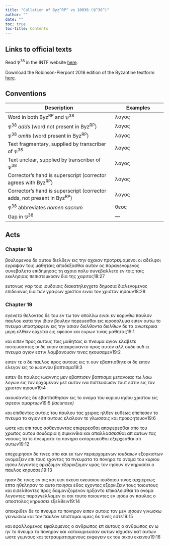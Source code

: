 ```yaml
---
title: "Collation of Byz^RP^ vs 10038 (𝔓^38^)"
author: ""
date: ""
toc: true
toc-title: Contents
---
```


::: {.callout-note appearance="minimal" icon="false" collapse="true"}
# Links to official texts

Read 𝔓^38^ in the INTF website [here](https://ntvmr.uni-muenster.de/manuscript-workspace?docID=10038).

Download the Robinson-Pierpont 2018 edition of the Byzantine textform [here](https://web.archive.org/web/20210413060536/https://byzantinetext.com/wp-content/uploads/2021/03/robinson-pierpont-2018-gnt-edition.pdf).


:::


::: {.callout-note appearance="minimal" icon="false" collapse="true"}
# Conventions

| Description                                                              	| Examples                           	|
|--------------------------------------------------------------------------	|------------------------------------	|
| Word in both Byz^RP^ and 𝔓^38^                                   	| λογος                              	|
| 𝔓^38^ *adds* (word not present in Byz^RP^)                       	| [λογος]{.greek-added}            	|
| 𝔓^38^ *omits* (word present in Byz^RP^)                          	| [λογος]{.greek-omitted}          	|
| Text fragmentary, supplied by transcriber of 𝔓^38^               	| [λογος]{.greek-supplied}         	|
| Text unclear, supplied by transcriber of 𝔓^38^                   	| [λογος]{.unclear}                	|
| Corrector's hand is superscript (corrector agrees with Byz^RP^)          	| [λογος]{.corr}                   	|
| Corrector's hand is superscript (corrector adds, not present in Byz^RP^) 	| [[λογος]{.corr}]{.greek-added} 	|
| 𝔓^38^ abbreviates *nomen sacrum*                                 	| [θεος]{.greek-abbr}            	|
| Gap in 𝔓^38^                                                     	| [―]{.gap}                        	|
:::

## Acts

### Chapter 18

[βουλομενου]{.greek-omitted} [δε]{.greek-omitted} [αυτου]{.greek-omitted} [διελθειν]{.greek-omitted} [εις]{.greek-omitted} [την]{.greek-omitted} [αχαιαν]{.greek-omitted} [προτρεψαμενοι]{.greek-omitted} [οι]{.greek-omitted} [αδελφοι]{.greek-omitted} [εγραψαν]{.greek-omitted} [τοις]{.greek-omitted} [μαθηταις]{.greek-omitted} [αποδεξασθαι]{.greek-omitted} [αυτον]{.greek-omitted} [ος]{.greek-supplied} [παραγενομενος]{.greek-omitted} [συνεβαλετο]{.greek-omitted} [[επιδημη]{.greek-supplied}[σα]{.greek-supplied}[ς]{.unclear}]{.greek-added} [[τ]{.unclear}η]{.greek-added} [αχαια]{.greek-added} πολυ [συ[νε]{.unclear}[βαλλετο]{.greek-supplied}]{.greek-added} [[εν]{.greek-supplied}]{.greek-added} [τοις]{.greek-omitted} [[ταις]{.greek-supplied}]{.greek-added} [[εκκλη]{.greek-supplied}[σι]{.greek-supplied}[αις]{.unclear}]{.greek-added} [πεπιστευκοσιν]{.greek-omitted} [δια]{.greek-omitted} [της]{.greek-omitted} [χαριτος]{.greek-omitted}[18:27]{.aside}

ευτονως γαρ τοι[ς]{.unclear} [ιου]{.unclear}[δαι]{.greek-supplied}[ο]{.unclear}ις δια[κ]{.unclear}[ατηλεγ]{.greek-supplied}[χετο]{.greek-supplied} δημοσια [δι[α]{.unclear}[λεγομεν]{.greek-supplied}ο[ς]{.unclear}]{.greek-added} [επι]{.unclear}[δεικνυς]{.greek-supplied} [δια]{.greek-supplied} [τ]{.greek-supplied}ων γραφων [[χριστον]{.greek-abbr}]{.greek-added} [ειναι]{.greek-supplied} [τον]{.greek-omitted} [χριστον]{.greek-omitted} [ιησουν]{.greek-abbr}[18:28]{.aside}

### Chapter 19

[εγενετο]{.greek-omitted} [θελον[τ]{.unclear}[ος]{.greek-supplied}]{.greek-added} [δε]{.greek-supplied} [[του]{.greek-supplied}]{.greek-added} [εν]{.greek-omitted} [τω]{.greek-omitted} [τον]{.greek-omitted} [απολλω]{.greek-omitted} [ειναι]{.greek-omitted} [εν]{.greek-omitted} [κορινθω]{.greek-omitted} [παυλον]{.greek-omitted} [[π]{.greek-supplied}αυλου]{.greek-added} [[κα]{.unclear}τ[α]{.unclear}]{.greek-added} [τ[η]{.unclear}[ν]{.greek-supplied}]{.greek-added} [[ιδιαν]{.greek-supplied}]{.greek-added} [[βου]{.greek-supplied}[λ]{.unclear}η[ν]{.greek-supplied}]{.greek-added} [[πορευ]{.greek-supplied}[εσθα]{.greek-supplied}ι]{.greek-added} [εις]{.greek-added} [ιεροσολυμ[α]{.unclear}]{.greek-added} [[ειπεν]{.greek-supplied}]{.greek-added} [[αυτω]{.greek-supplied}]{.greek-added} [το]{.greek-added} [[πνευμα]{.greek-abbr}]{.greek-added} [[υποστρ]{.greek-supplied}εφε[ι]{.unclear}ν]{.greek-added} [ει[ς]{.unclear}]{.greek-added} [[τ]{.unclear}[ην]{.greek-supplied}]{.greek-added} [[ασιαν]{.greek-supplied}]{.greek-added} [διελθοντα]{.greek-omitted} [[διελθων]{.greek-supplied}]{.greek-added} [[δε]{.greek-supplied}]{.greek-added} [τα]{.greek-supplied} [ανωτ]{.greek-supplied}[ε]{.unclear}ρικα μερ[η]{.unclear} [ελθειν]{.greek-omitted} [[ερ]{.greek-supplied}χετα[ι]{.greek-supplied}]{.greek-added} [εις]{.greek-supplied} [εφεσον]{.greek-supplied} [και]{.greek-omitted} [ευρων]{.greek-omitted} [τινας]{.greek-omitted} [μαθητας]{.greek-omitted}[19:1]{.aside}

[[και]{.unclear}]{.greek-added} [ει]{.greek-supplied}[πεν]{.greek-supplied} [προς]{.greek-omitted} [αυτους]{.greek-omitted} [[τοι]{.greek-supplied}ς]{.greek-added} [μαθηταις]{.greek-added} ει [πνευμα]{.greek-abbr} [αγ]{.unclear}[ιον]{.greek-supplied} [ελαβ]{.greek-supplied}[ε]{.unclear}τε π[ι]{.greek-supplied}[στευσα]{.greek-supplied}[ν]{.unclear}τες οι δ[ε]{.unclear} [ειπον]{.greek-omitted} [[απε]{.unclear}κρεινα[ντο]{.greek-supplied}]{.greek-added} [προ]{.greek-supplied}[ς]{.unclear} αυτον [αλλ]{.greek-supplied} [ουδε]{.greek-omitted} [[ου]{.greek-supplied}δ]{.greek-added} ει [πνευμα]{.greek-abbr} αγ[ι]{.unclear}ο[ν]{.unclear} [εστιν]{.greek-omitted} [λαμβα[ν]{.unclear}[ουσιν]{.greek-supplied}]{.greek-added} [[τι]{.greek-supplied}[ν]{.unclear}ε[ς]{.unclear}]{.greek-added} [η]{.unclear}[κουσα]{.greek-supplied}μεν[19:2]{.aside}

[ειπεν]{.greek-omitted} [τε]{.greek-omitted} [ο]{.greek-added} [δε]{.greek-added} [παυ[λο]{.unclear}ς]{.greek-added} προς [αυ]{.unclear}[του]{.greek-supplied}[ς]{.unclear} [ε]{.unclear}[ις]{.greek-supplied} τι [ου]{.unclear}ν [εβαπτ]{.greek-supplied}ισθητε οι δε [ειπον]{.greek-omitted} [ελεγον]{.greek-added} [εις]{.unclear} το [ι]{.greek-supplied}[ωα]{.unclear}ννου [βαπτι]{.greek-supplied}[σ]{.unclear}μα[19:3]{.aside}

ειπεν δε [π]{.unclear}αυ[λος]{.unclear} [ιω]{.unclear}αννης [μεν]{.greek-omitted} [εβ]{.unclear}[α]{.greek-supplied}[πτισε]{.greek-supplied}[ν]{.unclear} βαπτισμα μετανοια[ς]{.unclear} τ[ω]{.unclear} λαω λεγ[ω]{.unclear}[ν]{.greek-supplied} [εις]{.greek-supplied} [τον]{.greek-supplied} ερχομενον μ[ε]{.unclear}[τ]{.greek-supplied} αυτο[ν]{.unclear} [ιν]{.unclear}α πιστε[υ]{.unclear}[σω]{.greek-supplied}[σιν]{.greek-supplied} [του]{.greek-supplied}[τ]{.unclear} εστιν εις τ[ον]{.unclear} [χριστον]{.greek-omitted} [ιησουν]{.greek-abbr}[19:4]{.aside}

[α]{.unclear}κου[σ]{.greek-supplied}[α]{.unclear}ντ[ε]{.unclear}[ς]{.greek-supplied} [δε]{.greek-supplied} [εβαπτι]{.greek-supplied}[σ]{.unclear}θησ[αν]{.unclear} εις το ονομα του [κυριου]{.greek-abbr} [ιησου]{.greek-abbr} [[χριστου]{.greek-abbr}]{.greek-added} [[εις]{.greek-supplied}]{.greek-added} [[αφεσιν]{.greek-supplied}]{.greek-added} [[αμαρ]{.greek-supplied}[τι]{.unclear}ων]{.greek-added}[[19:5 *(lacunose)*]{.lacunose}]{.aside}

[κ]{.unclear}[αι]{.greek-supplied} [επιθεντος]{.greek-supplied} [αυτοις]{.greek-supplied} [το]{.greek-supplied}[υ]{.unclear} π[α]{.unclear}[υλου]{.greek-supplied} [τας]{.greek-omitted} [χειρας]{.greek-supplied} [ηλθεν]{.greek-omitted} [[ευθ]{.unclear}[εως]{.greek-supplied}]{.greek-added} [[επεπεσεν]{.greek-supplied}]{.greek-added} [το]{.greek-supplied} [πνευμα]{.greek-abbr} [το]{.greek-supplied} [αγιον]{.greek-supplied} [επ]{.greek-supplied} [αυ]{.greek-supplied}του[ς]{.greek-supplied} [ελαλουν]{.greek-supplied} [τε]{.greek-supplied} [γλωσ]{.greek-supplied}[σαις]{.greek-supplied} [και]{.greek-omitted} [προεφητευον]{.greek-omitted}[19:6]{.aside}

[ωστε]{.greek-supplied} [και]{.greek-supplied} επι τους ασθενουν[τας]{.greek-supplied} [επιφερεσθαι]{.greek-omitted} [[αποφε]{.greek-supplied}[ρε]{.unclear}σθ[α]{.unclear}[ι]{.greek-supplied}]{.greek-added} [α]{.greek-supplied}[πο]{.unclear} [τ]{.unclear}ου χρωτος [αυτου]{.greek-omitted} σ[ο]{.unclear}υδ[α]{.unclear}[ρια]{.greek-supplied} [η]{.unclear} σι[μικ]{.unclear}ινθ[ι]{.unclear}[α]{.greek-supplied} [κ]{.greek-supplied}αι απαλλασσεσθαι [α]{.unclear}[π]{.greek-supplied} [αυτων]{.greek-supplied} [τ]{.unclear}ας ν[ο]{.unclear}σ[ου]{.unclear}[ς]{.greek-supplied} [τα]{.greek-supplied} [τ]{.greek-supplied}[ε]{.unclear} [πνευματα]{.greek-abbr} τα πονηρα [[ε]{.unclear}[κπο]{.greek-supplied}[ρευεσθαι]{.greek-supplied}]{.greek-added} [εξερχεσθαι]{.greek-omitted} [απ]{.greek-omitted} [αυτων]{.greek-omitted}[19:12]{.aside}

[επεχειρ]{.greek-supplied}ησαν δε τινες [απο]{.greek-omitted} [[κ]{.unclear}[αι]{.greek-supplied}]{.greek-added} [[εκ]{.greek-supplied}]{.greek-added} [των]{.greek-supplied} [περιερχομενω]{.greek-supplied}ν ιουδαιων εξ[ορκι]{.greek-supplied}[στων]{.greek-supplied} [ονομαζειν]{.greek-supplied} [επ]{.greek-supplied}ι [το]{.unclear}υς [εχον]{.unclear}[τας]{.greek-supplied} [τα]{.greek-supplied} [πνευματα]{.greek-abbr} [τα]{.greek-supplied} [πον]{.greek-supplied}ηρα [το]{.greek-supplied} [ο]{.greek-supplied}[νο]{.unclear}μα του [κυριου]{.greek-abbr} [ιησου]{.greek-abbr} λ[εγοντες]{.greek-supplied} [ορκιζομεν]{.greek-omitted} [[ε]{.unclear}ξορκιζομεν]{.greek-added} υμας το[ν]{.unclear} [ιησουν]{.greek-abbr} ο[ν]{.unclear} [[κηρυ]{.greek-supplied}σσει]{.greek-added} ο παυλος [κηρυσσει]{.greek-omitted}[19:13]{.aside}

[ησαν]{.greek-omitted} [δε]{.greek-omitted} [τινες]{.greek-omitted} [εν]{.greek-added} [οις]{.greek-added} [και]{.greek-added} υ[ιοι]{.greek-supplied} [σκευα]{.greek-omitted} [[σκευα]{.greek-supplied}ι[ο]{.unclear}[υ]{.greek-supplied}]{.greek-added} [ιου]{.greek-supplied}[δ]{.unclear}αιου [τιν[ος]{.unclear}]{.greek-added} αρχιερε[ω]{.unclear}ς [επτα]{.greek-omitted} [[ηθ]{.unclear}[ελη]{.greek-supplied}σ[α]{.unclear}ν]{.greek-added} [[τ]{.unclear}[ο]{.greek-supplied}]{.greek-added} [[α]{.greek-supplied}υ[τ]{.unclear}ο]{.greek-added} [π[οι]{.unclear}ησ[αι]{.unclear}]{.greek-added} [[εθο]{.unclear}ς]{.greek-added} [εχοντες]{.greek-added} [[εξορκι]{.greek-supplied}ζειν]{.greek-added} [[το]{.unclear}υς]{.greek-added} [τ[οι]{.unclear}ουτο[υς]{.unclear}]{.greek-added} [και]{.greek-added} [εισελθο[ντες]{.greek-supplied}]{.greek-added} [προ[ς]{.unclear}]{.greek-added} [[δ]{.unclear}αιμονιζομενον]{.greek-added} [ηρξα[ντο]{.greek-supplied}]{.greek-added} [[επι]{.greek-supplied}κα[λε]{.unclear}ισθαι]{.greek-added} [το]{.greek-added} [ο[ν]{.unclear}ομα]{.greek-added} [λεγοντες]{.greek-added} [[π]{.unclear}[αραγγελ]{.greek-supplied}λομεν]{.greek-added} [οι]{.greek-omitted} [σοι]{.greek-added} [τουτο]{.greek-omitted} [ποιουντες]{.greek-omitted} [εν]{.greek-added} [[ιησου]{.greek-abbr}]{.greek-added} [ον]{.greek-added} [πα[υ]{.unclear}λος]{.greek-added} [ο]{.greek-added} [[αποστο]{.greek-supplied}λος]{.greek-added} [κηρυσσει]{.greek-added} [εξ[ελθ]{.unclear}ε[ιν]{.unclear}]{.greek-added}[19:14]{.aside}

[α]{.unclear}π[ο]{.unclear}[κριθεν]{.greek-supplied} δε τ[ο]{.unclear} [πνευμα]{.greek-abbr} [τ]{.unclear}ο πον[ηρο]{.unclear}[ν]{.greek-supplied} [ειπεν]{.greek-supplied} [[αυτοις]{.greek-supplied}]{.greek-added} [τον]{.greek-supplied} [[μεν]{.greek-supplied}]{.greek-added} [ιησουν]{.greek-abbr} [γινωσκω]{.greek-omitted} [[γ]{.greek-supplied}ε[ι]{.unclear}[νωσκω]{.greek-supplied}]{.greek-added} [κα]{.greek-supplied}[ι]{.unclear} το[ν]{.greek-supplied} [παυλον]{.greek-supplied} [επισταμαι]{.greek-supplied} [υ]{.greek-supplied}[μ]{.unclear}[εις]{.greek-supplied} [δε]{.greek-supplied} [τινε]{.greek-supplied}ς ε[σ]{.unclear}[τε]{.greek-supplied}[19:15]{.aside}

[και]{.greek-supplied} [εφαλλομενος]{.greek-omitted} [[εφαλομενος]{.greek-supplied}]{.greek-added} [[ο]{.greek-supplied}]{.greek-added} [[ανθρωπος]{.greek-supplied}]{.greek-added} [ε]{.greek-supplied}[π]{.unclear} [α]{.unclear}[υτους]{.greek-supplied} [ο]{.greek-omitted} [ανθρωπος]{.greek-omitted} [εν]{.greek-supplied} [ω]{.greek-supplied} [ην]{.greek-supplied} [το]{.greek-supplied} [πνευμα]{.greek-abbr} [το]{.greek-supplied} [πονηρον]{.greek-supplied} [και]{.greek-omitted} [κατακυριευσαν]{.greek-omitted} [αυτων]{.greek-omitted} [ισχυσεν]{.greek-omitted} [κατ]{.greek-omitted} [αυτων]{.greek-omitted} [ωστε]{.greek-omitted} [γυμνους]{.greek-omitted} [και]{.greek-omitted} [τετραυματισμενους]{.greek-omitted} [εκφυγειν]{.greek-omitted} [εκ]{.greek-omitted} [του]{.greek-omitted} [οικου]{.greek-omitted} [εκεινου]{.greek-omitted}[19:16]{.aside}

